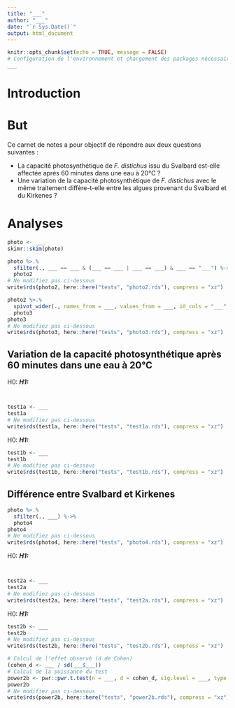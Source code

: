 ```yaml
---
title: "___"
author: "___"
date: "`r Sys.Date()`"
output: html_document
---
```


<!--% Attention : respectezz bien la structure du documents et ne touchez pas aux éléments où il est indiqué de ne pas les modifier ! -->

```r
knitr::opts_chunk$set(echo = TRUE, message = FALSE)
# Configuration de l'environnement et chargement des packages nécessaires
___
```

# Introduction

<!--% Rédigez un court paragraphe d’introduction du sujet en 2-3 phrases (*Fucus distichus*, photosynthèse et stress thermique chez les algues) -->

# But

Ce carnet de notes a pour objectif de répondre aux deux questions suivantes :

-   La capacité photosynthétique de *F. distichus* issu du Svalbard est-elle affectée après 60 minutes dans une eau à 20°C ?
-   Une variation de la capacité photosynthétique de *F. distichus* avec le même traitement diffère-t-elle entre les algues provenant du Svalbard et du Kirkenes ?

# Analyses

<!--% Importez photosynthesis.csv se trouvant dans le dossier data/. -->

```r
photo <- ___
skimr::skim(photo)
```

<!--% Sélectionnez les individus issus du Svalbard et soumis à une eau de 20°C au temps 0 et après 60 minutes. -->

```r
photo %>.%
  sfilter(., ___ == ___ & (___ == ___ | ___ == ___) & ___ == "___") %->%
  photo2
# Ne modifiez pas ci-dessous
write$rds(photo2, here::here("tests", "photo2.rds"), compress = "xz")
```

<!--% Le tableau est mal présenté car vous voyez bien que les mêmes individus apparaissent sur deux lignes différentes (attention : c'est une erreur fréquente que de se retrouver dans cette situation !) Remaniez le tableau de données afin d'obtenir un tableau large avec une colonne correspondant à l'indice de performance de la photosynthèse au temps 0 et après 60 minutes et une seule ligne par individu. Affichez ensuite le tableau. -->

```r
photo2 %>.%
  spivot_wider(., names_from = ___, values_from = ___, id_cols = "___", names_repair = "universal")  %->%
  photo3
photo3
# Ne modifiez pas ci-dessous
write$rds(photo3, here::here("tests", "photo3.rds"), compress = "xz")
```

## Variation de la capacité photosynthétique après 60 minutes dans une eau à 20°C

<!--% Quel test d'hypothèse et quelle variante allez-vous réaliser et pourquoi en 2 phrases, en supposant que l'on ait vérifié la distribution Normale des différences entre pi_abs_0 et pi_abs_60 sur un échantillon similaire mais avec 40 spécimens et, par ailleurs, que nous n'avons pas d'idée a priori sur le sens possible de la variation ? -->

<!-- Formulez les hypothèses nulle et alternative de votre test. -->

H0: ***H1:***

<!--% Réalisez le graphique le plus pertinent pour représenter les données par rapport à ce test. -->

```r

```

<!-- Résumez ces données afin d'avoir un tableau qui reprenne les descripteurs statistiques importants par rapport au test à réaliser. -->

```r

```

<!--% Réalisez le test d'hypothèse en considérant un seuil alpha de 5%.-->

```r
test1a <- ___
test1a
# Ne modifiez pas ci-dessous
write$rds(test1a, here::here("tests", "test1a.rds"), compress = "xz")
```

<!--% Interprétez ce résultat sur le plan statistique au seuil alpha de 5% et biologique en 3 phrases maximum. L'intensité de l'effet observé vous paraît-il avoir une importance biologique ? -->

<!--% Remettez en doute l'hypothèse de Normalité. Quel test feriez-vous dans ce cas ? -->

<!-- Formulez les hypothèses nulle et alternative de ce test alternatif. -->

H0: ***H1:***

<!--% Réalisez le second test d'hypothèse en considérant un seuil alpha de 5%.-->

```r
test1b <- ___
test1b
# Ne modifiez pas ci-dessous
write$rds(test1b, here::here("tests", "test1b.rds"), compress = "xz")
```

<!--% Interprétez ce second résultat au seuil alpha de 5% et comparez-le de manière critique au test précédent en 4 phrases maximum. Tirez une conclusion définitive de votre analyse. -->

## Différence entre Svalbard et Kirkenes

<!--% Sélectionnez tous les individus soumis à une eau de 20°C après 60 minutes. Affichez le tableau dans votre rapport. -->

```r
photo %>.%
  sfilter(., ___) %->%
  photo4
photo4
# Ne modifiez pas ci-dessous
write$rds(photo4, here::here("tests", "photo4.rds"), compress = "xz")
```

<!--% Quel test d'hypothèse allez-vous réaliser et pourquoi en 2 phrases ? -->

<!--% Formulez les hypothèses nulle et alternative de ce test. -->

H0: ***H1:***

<!--% Réalisez un graphique pertinent par rapport à ce test afin d'illustrer la situation d'après l'indice de performance de la photosynthèse pi_abs. -->

```r

```

<!-- Calculez un tableau des descripteurs statistiques pertinents par rapport à ce test (incluez médiane, moyenne et écart type dans vos calculs). -->

```r

```

<!--% Réalisez le test d'hypothèse, en prenant un seuil alpha de 5%. -->

```r
test2a <- ___
test2a
# Ne modifiez pas ci-dessous
write$rds(test2a, here::here("tests", "test2a.rds"), compress = "xz")
```

<!--% Interprétez le résultat obtenu en 3 phrases, au niveau statistique et biologique. -->

<!--% Dans le cas où des données préliminaires indiquent la Normalité des observations sur base d'un échantillon plus important réalisé aux mêmes stations, quel test choisiriez-vous (réponse précise, y compris la variante du test), considérant que la taille de l'échantillon préliminaire n'a pas permis de vérifier par la même occasion si les variances étaient égales ? -->

<!--% Formulez les hypothèses nulle et alternative de ce dernier test. -->

H0: ***H1:***

<!--% Effectuez ce test, toujours avec un seuil alpha de 5%. -->

```r
test2b <- ___
test2b
# Ne modifiez pas ci-dessous
write$rds(test2b, here::here("tests", "test2b.rds"), compress = "xz")
```

<!--% Interprétez-le et comparez-le au précédent de manière critique. Quel type d'erreur risque-t-on de commettre ici ? -->

<!--% Terminez votre analyse en réalisant une analyse de la puissance de ce dernier test. Pour ce faire, vous devez calculer la taille de l'effet observé selon Cohen qui correspond à la différence des moyennes divisée par l'écart type de l'ensemble des données) -->

```r
# Calcul de l'effet observé (d de Cohen)
(cohen_d <- ___ / sd(___$___))
# Calcul de la puissance du test
power2b <- pwr::pwr.t.test(n = ___, d = cohen_d, sig.level = ___, type = "two.sample", alternative = "___")
power2b
# Ne modifiez pas ci-dessous
write$rds(power2b, here::here("tests", "power2b.rds"), compress = "xz")
```

<!--% Sur base de la puissance du test (correspondant à 1 - beta), beta étant le risque de se tromper lorsque l'on ne rejette pas H0, quelle est votre conclusion finale concernant le comparaison des deux sites en 3 phrases maximales ? -->

<!--% Question bonus : seriez-vous capable de suggérer la taille d'échantillon nécessaire pour observer un effet significatif avec un d de Cohen de la même valeur ? Si oui, comment ? -->
